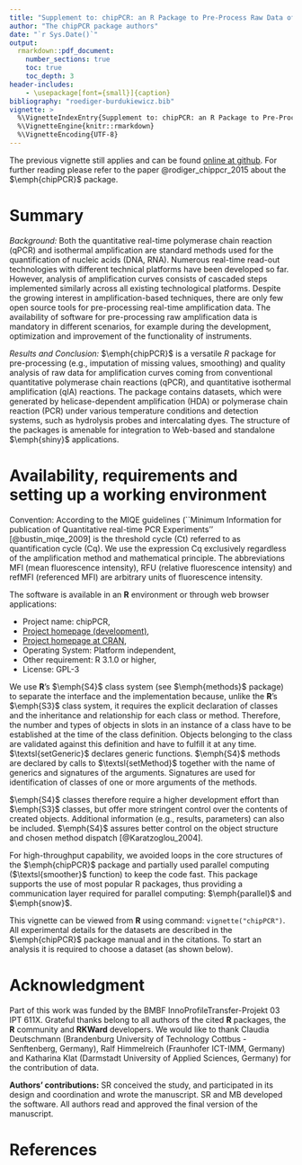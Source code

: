```yaml
---
title: "Supplement to: chipPCR: an R Package to Pre-Process Raw Data of Amplification Curves"
author: "The chipPCR package authors"
date: "`r Sys.Date()`"
output: 
  rmarkdown::pdf_document:
    number_sections: true
    toc: true
    toc_depth: 3
header-includes:
    - \usepackage[font={small}]{caption}
bibliography: "roediger-burdukiewicz.bib"
vignette: >
  %\VignetteIndexEntry{Supplement to: chipPCR: an R Package to Pre-Process Raw Data of Amplification Curves}
  %\VignetteEngine{knitr::rmarkdown}
  %\VignetteEncoding{UTF-8}
---
```


\newpage

The previous vignette still applies and can be found [online at github](https://github.com/PCRuniversum/). For further reading please refer to the paper @rodiger_chippcr_2015 about the $\emph{chipPCR}$ package.

\newpage

# Summary

*Background:* 
Both the quantitative real-time polymerase chain reaction (qPCR) and isothermal 
amplification are standard methods used for the quantification of nucleic acids (DNA, 
RNA). Numerous real-time read-out technologies with different technical 
platforms have been developed so far. However, analysis of amplification curves consists of cascaded steps implemented similarly across all existing technological platforms. Despite the growing interest in amplification-based techniques, there are 
only few open source tools for pre-processing real-time amplification data. The availability of software for pre-processing raw amplification data is mandatory in different scenarios, for example during the development, optimization and improvement of the functionality of instruments.

*Results and Conclusion:*
$\emph{chipPCR}$ is a versatile *R* package for pre-processing 
(e.g., imputation of missing values, smoothing) and quality analysis of raw data for amplification curves coming from conventional quantitative polymerase chain reactions (qPCR), and quantitative isothermal amplification (qIA) reactions. The package 
contains datasets, which were generated by helicase-dependent amplification 
(HDA) or polymerase chain reaction (PCR) under various temperature conditions 
and detection systems, such as hydrolysis probes and intercalating dyes. The 
structure of the packages is amenable for integration to Web-based and standalone 
$\emph{shiny}$ applications.

# Availability, requirements and setting up a working environment\label{work_environment}

Convention: According to the MIQE guidelines (``Minimum Information for 
publication of Quantitative real-time PCR Experiments'' 
[@bustin_miqe_2009] is the threshold cycle (Ct) referred to as 
quantification cycle (Cq). We use the expression Cq exclusively regardless of 
the amplification method and mathematical principle. The abbreviations MFI 
(mean fluorescence intensity), RFU (relative fluorescence intensity)
and refMFI (referenced MFI) are arbitrary units of fluorescence intensity.

The software is available in an **R** environment or through web browser applications:

- Project name: chipPCR,
- [Project homepage (development)](https://github.com/michbur/chipPCR), 
- [Project homepage at CRAN](http://cran.r-project.org/web/packages/chipPCR/index.html),
- Operating System: Platform independent,
- Other requirement: R 3.1.0 or higher, 
- License: GPL-3

We use **R**'s $\emph{S4}$ class system (see $\emph{methods}$
package) to separate the interface and the implementation because, unlike the 
**R**'s $\emph{S3}$ class system, it requires the explicit declaration of classes and the inheritance and relationship for each class or method. Therefore, the number and types of objects in slots in an instance of a class 
have to be established at the time of the class definition. Objects belonging to the 
class are validated against this definition and have to fulfill it at any time.
$\textsl{setGeneric}$ declares generic functions. $\emph{S4}$ methods are declared by calls 
to $\textsl{setMethod}$ together with the name of generics and signatures of the arguments.
Signatures are used for identification of classes of one or more arguments of the methods.

$\emph{S4}$ classes therefore require a higher development effort than $\emph{S3}$ 
classes, but offer more stringent control over the contents of created objects. Additional 
information (e.g., results, parameters) can also be included. $\emph{S4}$ assures better control 
on the object structure and chosen method dispatch [@Karatzoglou_2004]. 

For high-throughput capability, we avoided loops in the core structures of the 
$\emph{chipPCR}$ package and partially used parallel computing ($\textsl{smoother}$ 
function) to keep the code fast. This package supports the use of most popular R packages, thus providing a
communication layer required for parallel computing: $\emph{parallel}$ and $\emph{snow}$.

This vignette can be viewed from **R** using command: `vignette("chipPCR")`. 
All experimental details for the datasets are described in the $\emph{chipPCR}$ 
package manual and in the citations. To start an analysis it is required to 
choose a dataset (as shown below).

# Acknowledgment

Part of this work was funded by the BMBF InnoProfileTransfer-Projekt 03 IPT 611X. 
Grateful thanks belong to all authors of the cited **R** packages, the **R** 
community and **RKWard** developers. We would like to thank 
Claudia Deutschmann (Brandenburg University of Technology Cottbus - Senftenberg, 
Germany), Ralf Himmelreich (Fraunhofer ICT-IMM, Germany) and Katharina Klat 
(Darmstadt University of Applied Sciences, Germany) for the contribution of 
data.

**Authors' contributions:** SR conceived the study, and participated in its design and coordination and 
wrote the manuscript. SR and MB developed the software. All authors read 
and approved the final version of the manuscript.

# References

